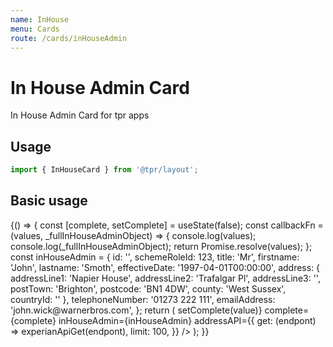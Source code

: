 ```yaml
---
name: InHouse
menu: Cards
route: /cards/inHouseAdmin
---
```



# In House Admin Card

In House Admin Card for tpr apps

## Usage

```js
import { InHouseCard } from '@tpr/layout';
```

## Basic usage

<Playground>
	{() => {
		const [complete, setComplete] = useState(false);
		const callbackFn = (values, _fullInHouseAdminObject) => {
			console.log(values);
			console.log(_fullInHouseAdminObject);
			return Promise.resolve(values);
		};
		const inHouseAdmin = {
			id: '',
			schemeRoleId: 123,
			title: 'Mr',
			firstname: 'John',
			lastname: 'Smoth',
			effectiveDate: '1997-04-01T00:00:00',
			address: {
				addressLine1: 'Napier House',
				addressLine2: 'Trafalgar Pl',
				addressLine3: '',
				postTown: 'Brighton',
				postcode: 'BN1 4DW',
				county: 'West Sussex',
				countryId: ''
			},
			telephoneNumber: '01273 222 111',
			emailAddress: 'john.wick@warnerbros.com',
		};
		return (
			<InHouseCard
				onSaveContacts={callbackFn}
				onSaveAddress={callbackFn}
				onSaveName={callbackFn}
				onRemove={callbackFn}
				onCorrect={(value) => setComplete(value)}
				complete={complete}
				inHouseAdmin={inHouseAdmin}
				addressAPI={{
					get: (endpont) => experianApiGet(endpont),
					limit: 100,
				}}
			/>
		);
	}}
</Playground>
